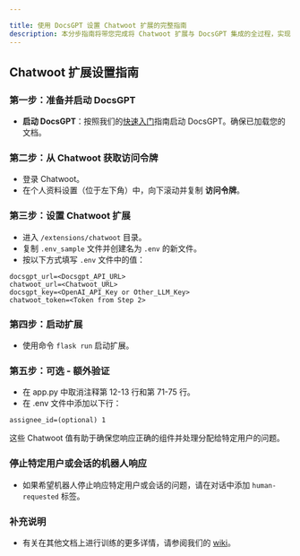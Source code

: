 ```yaml
---

title: 使用 DocsGPT 设置 Chatwoot 扩展的完整指南
description: 本分步指南将带您完成将 Chatwoot 扩展与 DocsGPT 集成的全过程，实现自动化响应和增强客户支持的无缝衔接。学习如何启动 DocsGPT、获取 Chatwoot 访问令牌、配置 .env 文件以及启动扩展。
---
```


## Chatwoot 扩展设置指南

### 第一步：准备并启动 DocsGPT

- **启动 DocsGPT**：按照我们的[快速入门](/quickstart)指南启动 DocsGPT。确保已加载您的文档。

### 第二步：从 Chatwoot 获取访问令牌

- 登录 Chatwoot。
- 在个人资料设置（位于左下角）中，向下滚动并复制 **访问令牌**。

### 第三步：设置 Chatwoot 扩展

- 进入 `/extensions/chatwoot` 目录。
- 复制 `.env_sample` 文件并创建名为 `.env` 的新文件。
- 按以下方式填写 `.env` 文件中的值：

```env
docsgpt_url=<Docsgpt_API_URL>
chatwoot_url=<Chatwoot_URL>
docsgpt_key=<OpenAI_API_Key or Other_LLM_Key>
chatwoot_token=<Token from Step 2>
```

### 第四步：启动扩展

- 使用命令 `flask run` 启动扩展。

### 第五步：可选 - 额外验证

- 在 app.py 中取消注释第 12-13 行和第 71-75 行。
- 在 .env 文件中添加以下行：

```account_id=(optional) 1
assignee_id=(optional) 1
```

这些 Chatwoot 值有助于确保您响应正确的组件并处理分配给特定用户的问题。

### 停止特定用户或会话的机器人响应

- 如果希望机器人停止响应特定用户或会话的问题，请在对话中添加 `human-requested` 标签。

### 补充说明

- 有关在其他文档上进行训练的更多详情，请参阅我们的 [wiki](https://github.com/arc53/DocsGPT/wiki/How-to-train-on-other-documentation)。
